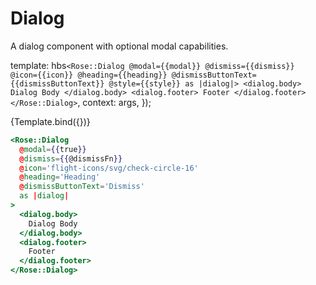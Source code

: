 
<Meta title="Rose/Dialog" component="Dialog" />

# Dialog

A dialog component with optional modal capabilities.

  template: hbs`
      <Rose::Dialog
        @modal={{modal}}
        @dismiss={{dismiss}}
        @icon={{icon}}
        @heading={{heading}}
        @dismissButtonText={{dismissButtonText}}
        @style={{style}}
      as |dialog|>
        <dialog.body>
          Dialog Body
        </dialog.body>
        <dialog.footer>
          Footer
        </dialog.footer>
      </Rose::Dialog>
    `,
  context: args,
});

<Preview>
  <Story
    name="Dialog"
    height="15rem"
    args={{
      modal: false,
      heading: 'Dialog Heading Text',
      dismissButtonText: 'Dismiss',
      icon: 'flight-icons/svg/check-circle-16',
    }}
    argTypes={{
      icon: {
        control: 'select',
        options: [
          'flight-icons/svg/check-circle-16',
          'flight-icons/svg/clipboard-copy-16',
        ],
      },
      style: {
        control: {
          type: 'inline-radio',
          labels: { '': 'default (none)' },
        },
        options: ['', 'warning'],
      },
      dismiss: { action: 'dismiss' },
    }}
  >
    {Template.bind({})}
  </Story>
</Preview>

```handlebars
<Rose::Dialog
  @modal={{true}}
  @dismiss={{@dismissFn}}
  @icon='flight-icons/svg/check-circle-16'
  @heading='Heading'
  @dismissButtonText='Dismiss'
  as |dialog|
>
  <dialog.body>
    Dialog Body
  </dialog.body>
  <dialog.footer>
    Footer
  </dialog.footer>
</Rose::Dialog>
```
